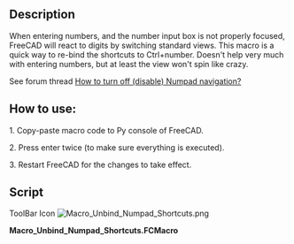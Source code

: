 <languages/>

{{Macro
|Name=Macro Unbind Numpad Shortcuts
|Icon=Macro_Unbind_Numpad_Shortcuts.png
|Description=When entering numbers, and the number input box is not properly focused, FreeCAD will react to digits by switching standard views. This macro is a quick way to re-bind the shortcuts to Ctrl+number. Doesn't help very much with entering numbers, but at least the view won't spin like crazy.
|Author=DeepSOIC
|Version=2.0
|Date=2022-04-13
|FCVersion=0.20
|Download=[https://wiki.freecad.org/images/1/1e/Macro_Unbind_Numpad_Shortcuts.png ToolBar Icon]
}}

==Description==

When entering numbers, and the number input box is not properly focused, FreeCAD will react to digits by switching standard views. This macro is a quick way to re-bind the shortcuts to Ctrl+number. Doesn't help very much with entering numbers, but at least the view won't spin like crazy.

See forum thread [https://forum.freecad.org/viewtopic.php?f=3&t=26667 How to turn off (disable) Numpad navigation?]

==How to use:==

1. Copy-paste macro code to Py console of FreeCAD.

2. Press enter twice (to make sure everything is executed).

3. Restart FreeCAD for the changes to take effect.

==Script==

ToolBar Icon [[Image:Macro_Unbind_Numpad_Shortcuts.png]]

'''Macro_Unbind_Numpad_Shortcuts.FCMacro'''

{{MacroCode|code=
preset = [
    ("Std_ViewIsometric"   , "Ctrl+0"),
    ("Std_ViewFront" , "Ctrl+1"),
    ("Std_ViewTop"   , "Ctrl+2"),
    ("Std_ViewRight" , "Ctrl+3"),
    ("Std_ViewRear"  , "Ctrl+4"),
    ("Std_ViewBottom", "Ctrl+5"),
    ("Std_ViewLeft"  , "Ctrl+6"),
]
for (cmd, shortcut) in preset:
    App.ParamGet("User parameter:BaseApp/Preferences/Shortcut").SetString(cmd, shortcut)
}}